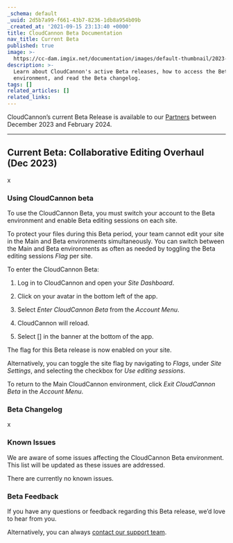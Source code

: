 ```yaml
---
_schema: default
_uuid: 2d5b7a99-f661-43b7-8236-1db8a954b09b
_created_at: '2021-09-15 23:13:40 +0000'
title: CloudCannon Beta Documentation
nav_title: Current Beta
published: true
image: >-
  https://cc-dam.imgix.net/documentation/images/default-thumbnail/2023-Q4/CloudCannon-Documentation-Thumbnail.png
description: >-
  Learn about CloudCannon's active Beta releases, how to access the Beta
  environment, and read the Beta changelog.
tags: []
related_articles: []
related_links:
---
```

CloudCannon’s current Beta Release is available to our [Partners](https://cloudcannon.com/partner-program/) between December 2023 and February 2024.

---

## Current Beta: Collaborative Editing Overhaul (Dec 2023)

x

### Using CloudCannon beta

To use the CloudCannon Beta, you must switch your account to the Beta environment and enable Beta editing sessions on each site.

To protect your files during this Beta period, your team cannot edit your site in the Main and Beta environments simultaneously. You can switch between the Main and Beta environments as often as needed by toggling the Beta editing sessions&nbsp;*Flag*&nbsp;per site.

To enter the CloudCannon Beta:

1. Log in to CloudCannon and open your&nbsp;*Site Dashboard*.

2. Click on your avatar in the bottom left of the app.

3. Select&nbsp;*Enter CloudCannon Beta*&nbsp;from the&nbsp;*Account Menu*.

4. CloudCannon will reload.

5. Select \[\] in the banner at the bottom of the app.

The flag for this Beta release is now enabled on your site.

Alternatively, you can toggle the site flag by navigating to&nbsp;*Flags*, under&nbsp;*Site Settings*, and selecting the checkbox for&nbsp;*Use editing sessions*.

To return to the Main CloudCannon environment, click&nbsp;*Exit CloudCannon Beta*&nbsp;in the&nbsp;*Account Menu*.

### Beta Changelog

x

### Known Issues

We are aware of some issues affecting the CloudCannon Beta environment. This list will be updated as these issues are addressed.

There are currently no known issues.

### Beta Feedback

If you have any questions or feedback regarding this Beta release, we’d love to hear from you.

Alternatively, you can always [contact our support team](/support/).